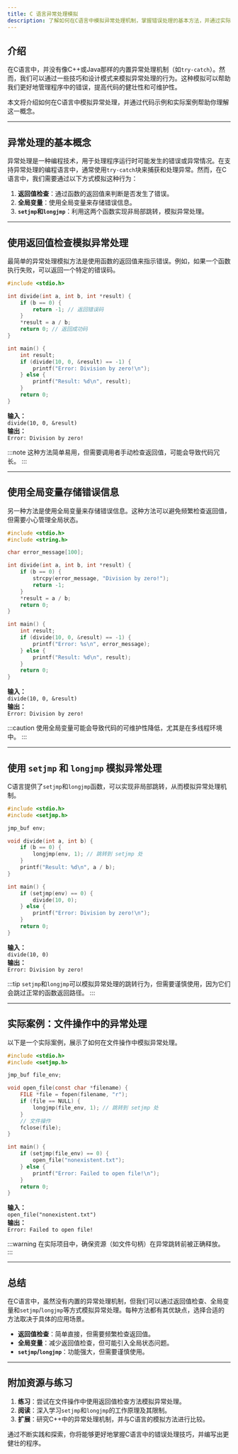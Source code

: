 ```yaml
---
title: C 语言异常处理模拟
description: 了解如何在C语言中模拟异常处理机制，掌握错误处理的基本方法，并通过实际案例加深理解。
---
```


## 介绍

在C语言中，并没有像C++或Java那样的内置异常处理机制（如`try-catch`）。然而，我们可以通过一些技巧和设计模式来模拟异常处理的行为。这种模拟可以帮助我们更好地管理程序中的错误，提高代码的健壮性和可维护性。

本文将介绍如何在C语言中模拟异常处理，并通过代码示例和实际案例帮助你理解这一概念。

---

## 异常处理的基本概念

异常处理是一种编程技术，用于处理程序运行时可能发生的错误或异常情况。在支持异常处理的编程语言中，通常使用`try-catch`块来捕获和处理异常。然而，在C语言中，我们需要通过以下方式模拟这种行为：

1. **返回值检查**：通过函数的返回值来判断是否发生了错误。
2. **全局变量**：使用全局变量来存储错误信息。
3. **`setjmp`和`longjmp`**：利用这两个函数实现非局部跳转，模拟异常处理。

---

## 使用返回值检查模拟异常处理

最简单的异常处理模拟方法是使用函数的返回值来指示错误。例如，如果一个函数执行失败，可以返回一个特定的错误码。

```c
#include <stdio.h>

int divide(int a, int b, int *result) {
    if (b == 0) {
        return -1; // 返回错误码
    }
    *result = a / b;
    return 0; // 返回成功码
}

int main() {
    int result;
    if (divide(10, 0, &result) == -1) {
        printf("Error: Division by zero!\n");
    } else {
        printf("Result: %d\n", result);
    }
    return 0;
}
```

**输入：**  
`divide(10, 0, &result)`  
**输出：**  
`Error: Division by zero!`

:::note
这种方法简单易用，但需要调用者手动检查返回值，可能会导致代码冗长。
:::

---

## 使用全局变量存储错误信息

另一种方法是使用全局变量来存储错误信息。这种方法可以避免频繁检查返回值，但需要小心管理全局状态。

```c
#include <stdio.h>
#include <string.h>

char error_message[100];

int divide(int a, int b, int *result) {
    if (b == 0) {
        strcpy(error_message, "Division by zero!");
        return -1;
    }
    *result = a / b;
    return 0;
}

int main() {
    int result;
    if (divide(10, 0, &result) == -1) {
        printf("Error: %s\n", error_message);
    } else {
        printf("Result: %d\n", result);
    }
    return 0;
}
```

**输入：**  
`divide(10, 0, &result)`  
**输出：**  
`Error: Division by zero!`

:::caution
使用全局变量可能会导致代码的可维护性降低，尤其是在多线程环境中。
:::

---

## 使用 `setjmp` 和 `longjmp` 模拟异常处理

C语言提供了`setjmp`和`longjmp`函数，可以实现非局部跳转，从而模拟异常处理机制。

```c
#include <stdio.h>
#include <setjmp.h>

jmp_buf env;

void divide(int a, int b) {
    if (b == 0) {
        longjmp(env, 1); // 跳转到 setjmp 处
    }
    printf("Result: %d\n", a / b);
}

int main() {
    if (setjmp(env) == 0) {
        divide(10, 0);
    } else {
        printf("Error: Division by zero!\n");
    }
    return 0;
}
```

**输入：**  
`divide(10, 0)`  
**输出：**  
`Error: Division by zero!`

:::tip
`setjmp`和`longjmp`可以模拟异常处理的跳转行为，但需要谨慎使用，因为它们会跳过正常的函数返回路径。
:::

---

## 实际案例：文件操作中的异常处理

以下是一个实际案例，展示了如何在文件操作中模拟异常处理。

```c
#include <stdio.h>
#include <setjmp.h>

jmp_buf file_env;

void open_file(const char *filename) {
    FILE *file = fopen(filename, "r");
    if (file == NULL) {
        longjmp(file_env, 1); // 跳转到 setjmp 处
    }
    // 文件操作
    fclose(file);
}

int main() {
    if (setjmp(file_env) == 0) {
        open_file("nonexistent.txt");
    } else {
        printf("Error: Failed to open file!\n");
    }
    return 0;
}
```

**输入：**  
`open_file("nonexistent.txt")`  
**输出：**  
`Error: Failed to open file!`

:::warning
在实际项目中，确保资源（如文件句柄）在异常跳转前被正确释放。
:::

---

## 总结

在C语言中，虽然没有内置的异常处理机制，但我们可以通过返回值检查、全局变量和`setjmp`/`longjmp`等方式模拟异常处理。每种方法都有其优缺点，选择合适的方法取决于具体的应用场景。

- **返回值检查**：简单直接，但需要频繁检查返回值。
- **全局变量**：减少返回值检查，但可能引入全局状态问题。
- **`setjmp`/`longjmp`**：功能强大，但需要谨慎使用。

---

## 附加资源与练习

1. **练习**：尝试在文件操作中使用返回值检查方法模拟异常处理。
2. **阅读**：深入学习`setjmp`和`longjmp`的工作原理及其限制。
3. **扩展**：研究C++中的异常处理机制，并与C语言的模拟方法进行比较。

通过不断实践和探索，你将能够更好地掌握C语言中的错误处理技巧，并编写出更健壮的程序。
